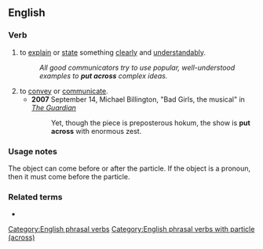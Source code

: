 ==English==

===Verb===
{{en-verb|puts across|putting across|put across}}

# to [[explain]] or [[state]] something [[clearly]] and [[understandably]].
#: ''All good communicators try to use popular, well-understood examples to '''put across''' complex ideas.''
# to [[convey]] or [[communicate]].
#* '''2007''' September 14, Michael Billington, "Bad Girls, the musical" in ''[[w:The Guardian|The Guardian]]''
#*: Yet, though the piece is preposterous hokum, the show is '''put across''' with enormous zest.

===Usage notes===
The object can come before or after the particle. If the object is a pronoun, then it must come before the particle.

===Related terms===
* {{l|en|put oneself across}}

[[Category:English phrasal verbs]]
[[Category:English phrasal verbs with particle (across)]]